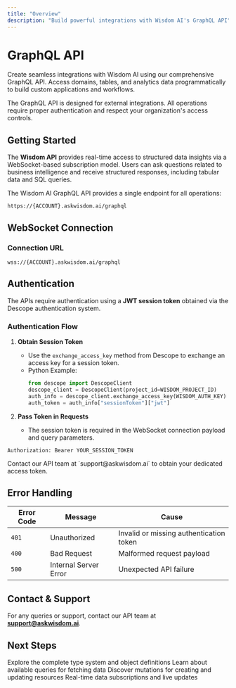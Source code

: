 ```yaml
---
title: "Overview"
description: "Build powerful integrations with Wisdom AI's GraphQL API"
---
```


# GraphQL API

Create seamless integrations with Wisdom AI using our comprehensive GraphQL API. Access domains, tables, and analytics data programmatically to build custom applications and workflows.

<Note>
The GraphQL API is designed for external integrations. All operations require proper authentication and respect your organization's access controls.
</Note>

## Getting Started

The **Wisdom API** provides real-time access to structured data insights via a WebSocket-based subscription model. Users can ask questions related to business intelligence and receive structured responses, including tabular data and SQL queries.

The Wisdom AI GraphQL API provides a single endpoint for all operations:

```
https://{ACCOUNT}.askwisdom.ai/graphql
```

## WebSocket Connection

### Connection URL

```
wss://{ACCOUNT}.askwisdom.ai/graphql
```

## Authentication

The APIs require authentication using a **JWT session token** obtained via the Descope authentication system.

### Authentication Flow

1. **Obtain Session Token**

   - Use the `exchange_access_key` method from Descope to exchange an access key for a session token.
   - Python Example:
     ```python
     from descope import DescopeClient
     descope_client = DescopeClient(project_id=WISDOM_PROJECT_ID)
     auth_info = descope_client.exchange_access_key(WISDOM_AUTH_KEY)
     auth_token = auth_info["sessionToken"]["jwt"]
     ```

2. **Pass Token in Requests**

   - The session token is required in the WebSocket connection payload and query parameters.
   

```
Authorization: Bearer YOUR_SESSION_TOKEN
```

<Note>
Contact our API team at `support@askwisdom.ai` to obtain your dedicated access token.
</Note>

## Error Handling

| Error Code | Message               | Cause                                   |
| ---------- | --------------------- | --------------------------------------- |
| `401`      | Unauthorized          | Invalid or missing authentication token |
| `400`      | Bad Request           | Malformed request payload               |
| `500`      | Internal Server Error | Unexpected API failure                  |


## Contact & Support

For any queries or support, contact our API team at [**support@askwisdom.ai**](mailto:support@askwisdom.ai).

## Next Steps

<CardGroup cols={2}>
  <Card title="Objects" href="/integrations/graphql-api/objects" icon="cube">
    Explore the complete type system and object definitions
  </Card>
  <Card title="Queries" href="/integrations/graphql-api/queries" icon="search">
    Learn about available queries for fetching data
  </Card>
  <Card title="Mutations" href="/integrations/graphql-api/mutations" icon="edit">
    Discover mutations for creating and updating resources
  </Card>
  <Card title="Subscriptions" href="/integrations/graphql-api/subscriptions" icon="wifi">
    Real-time data subscriptions and live updates
  </Card>
</CardGroup>
